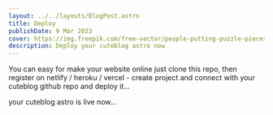 ---
layout: ../../layouts/BlogPost.astro
title: Deploy
publishDate: 9 Mar 2023
cover: https://img.freepik.com/free-vector/people-putting-puzzle-pieces-together_52683-28610.jpg?w=2000
description: Deploy your cuteblog astro now
---

You can easy for make your website online just clone this repo, then register on netlify / heroku / vercel - create project and connect with your cuteblog github repo and deploy it...

your cuteblog astro is live now...
